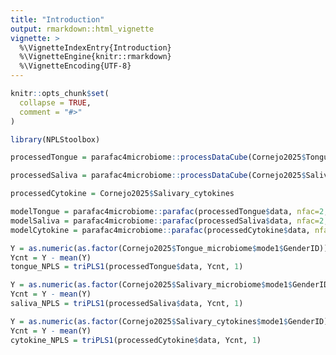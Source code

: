 ```yaml
---
title: "Introduction"
output: rmarkdown::html_vignette
vignette: >
  %\VignetteIndexEntry{Introduction}
  %\VignetteEngine{knitr::rmarkdown}
  %\VignetteEncoding{UTF-8}
---
```


```r
knitr::opts_chunk$set(
  collapse = TRUE,
  comment = "#>"
)
```

```r
library(NPLStoolbox)
```

```r
processedTongue = parafac4microbiome::processDataCube(Cornejo2025$Tongue_microbiome, sparsityThreshold=0.5, considerGroups=TRUE, groupVariable="GenderID", centerMode=1, scaleMode=2)

processedSaliva = parafac4microbiome::processDataCube(Cornejo2025$Salivary_microbiome, sparsityThreshold=0.5, considerGroups=TRUE, groupVariable="GenderID", centerMode=1, scaleMode=2)

processedCytokine = Cornejo2025$Salivary_cytokines
```

```r
modelTongue = parafac4microbiome::parafac(processedTongue$data, nfac=2, nstart=100)
modelSaliva = parafac4microbiome::parafac(processedSaliva$data, nfac=2, nstart=100)
modelCytokine = parafac4microbiome::parafac(processedCytokine$data, nfac=2, nstart=100)
```

```r
Y = as.numeric(as.factor(Cornejo2025$Tongue_microbiome$mode1$GenderID))
Ycnt = Y - mean(Y)
tongue_NPLS = triPLS1(processedTongue$data, Ycnt, 1)

Y = as.numeric(as.factor(Cornejo2025$Salivary_microbiome$mode1$GenderID))
Ycnt = Y - mean(Y)
saliva_NPLS = triPLS1(processedSaliva$data, Ycnt, 1)

Y = as.numeric(as.factor(Cornejo2025$Salivary_cytokines$mode1$GenderID))
Ycnt = Y - mean(Y)
cytokine_NPLS = triPLS1(processedCytokine$data, Ycnt, 1)
```

